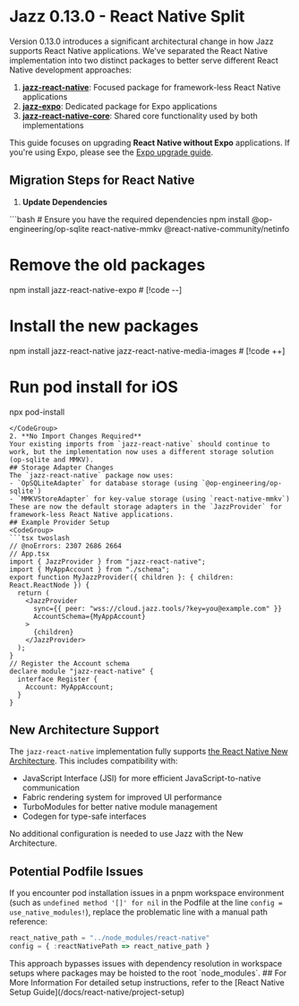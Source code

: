 
# Jazz 0.13.0 - React Native Split

Version 0.13.0 introduces a significant architectural change in how Jazz supports React Native applications. We've separated the React Native implementation into two distinct packages to better serve different React Native development approaches:

1. **[jazz-react-native](https://www.npmjs.com/package/jazz-react-native)**: Focused package for framework-less React Native applications
2. **[jazz-expo](https://www.npmjs.com/package/jazz-expo)**: Dedicated package for Expo applications
3. **[jazz-react-native-core](https://www.npmjs.com/package/jazz-react-native-core)**: Shared core functionality used by both implementations

This guide focuses on upgrading **React Native without Expo** applications. If you're using Expo, please see the [Expo upgrade guide](/docs/react-native-expo/upgrade/0-13-0).

## Migration Steps for React Native

1. **Update Dependencies**
<CodeGroup>
```bash
# Ensure you have the required dependencies
npm install @op-engineering/op-sqlite react-native-mmkv @react-native-community/netinfo

# Remove the old packages
npm install jazz-react-native-expo  # [!code --]

# Install the new packages
npm install jazz-react-native jazz-react-native-media-images # [!code ++]

# Run pod install for iOS
npx pod-install
```
</CodeGroup>
2. **No Import Changes Required**
Your existing imports from `jazz-react-native` should continue to work, but the implementation now uses a different storage solution (op-sqlite and MMKV).
## Storage Adapter Changes
The `jazz-react-native` package now uses:
- `OpSQLiteAdapter` for database storage (using `@op-engineering/op-sqlite`)
- `MMKVStoreAdapter` for key-value storage (using `react-native-mmkv`)
These are now the default storage adapters in the `JazzProvider` for framework-less React Native applications.
## Example Provider Setup
<CodeGroup>
```tsx twoslash
// @noErrors: 2307 2686 2664
// App.tsx
import { JazzProvider } from "jazz-react-native";
import { MyAppAccount } from "./schema";
export function MyJazzProvider({ children }: { children: React.ReactNode }) {
  return (
    <JazzProvider
      sync={{ peer: "wss://cloud.jazz.tools/?key=you@example.com" }}
      AccountSchema={MyAppAccount}
    >
      {children}
    </JazzProvider>
  );
}
// Register the Account schema
declare module "jazz-react-native" {
  interface Register {
    Account: MyAppAccount;
  }
}
```
</CodeGroup>

## New Architecture Support

The `jazz-react-native` implementation fully supports [the React Native New Architecture](https://reactnative.dev/docs/the-new-architecture/landing-page). This includes compatibility with:

- JavaScript Interface (JSI) for more efficient JavaScript-to-native communication
- Fabric rendering system for improved UI performance
- TurboModules for better native module management
- Codegen for type-safe interfaces

No additional configuration is needed to use Jazz with the New Architecture.

## Potential Podfile Issues

If you encounter pod installation issues in a pnpm workspace environment (such as `undefined method '[]' for nil` in the Podfile at the line `config = use_native_modules!`), replace the problematic line with a manual path reference:
<CodeGroup>
```ts
react_native_path = "../node_modules/react-native"
config = { :reactNativePath => react_native_path }
```
</CodeGroup>
This approach bypasses issues with dependency resolution in workspace setups where packages may be hoisted to the root `node_modules`.
## For More Information
For detailed setup instructions, refer to the [React Native Setup Guide](/docs/react-native/project-setup)
